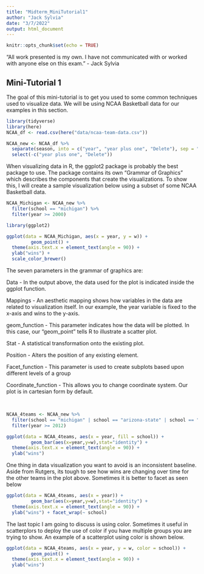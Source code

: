 ```yaml
---
title: "Midterm_MiniTutorial1"
author: "Jack Sylvia"
date: "3/7/2022"
output: html_document
---
```


```r
knitr::opts_chunk$set(echo = TRUE)
```

“All work presented is my own. I have not communicated with or worked with anyone else on this exam.” - Jack Sylvia

## Mini-Tutorial 1

The goal of this mini-tutorial is to get you used to some common techniques used to visualize data. We will be using NCAA Basketball data for our examples in this section.

```r
library(tidyverse)
library(here)
NCAA_df <- read.csv(here("data/ncaa-team-data.csv"))

NCAA_new <- NCAA_df %>%
  separate(season, into = c("year", "year plus one", "Delete"), sep = "-") %>%
  select(-c("year plus one", "Delete"))


```

When visualizing data in R, the ggplot2 package is probably the best package to use. The package contains its own "Grammar of Graphics" which describes the components that create the visualizations. To show this, I will create a sample visualization below using a subset of some NCAA Basketball data. 

```r
NCAA_Michigan <- NCAA_new %>%
  filter(school == "michigan") %>%
  filter(year >= 2000)

library(ggplot2)

ggplot(data = NCAA_Michigan, aes(x = year, y = w)) + 
         geom_point() +
  theme(axis.text.x = element_text(angle = 90)) + 
  ylab("wins") +
  scale_color_brewer()
```

The seven parameters in the grammar of graphics are: 

Data - In the output above, the data used for the plot is indicated inside the ggplot function.

Mappings - An aesthetic mapping shows how variables in the data are related to visualization itself. In our example, the year variable is fixed to the x-axis and wins to the y-axis.

geom_function - This parameter indicates how the data will be plotted. In this case, our "geom_point" tells R to illustrate a scatter plot.

Stat - A statistical transformation onto the existing plot. 

Position - Alters the position of any existing element.

Facet_function - This parameter is used to create subplots based upon different levels of a group

Coordinate_function - This allows you to change coordinate system. Our plot is in cartesian form by default.

<br>

```r
NCAA_4teams <- NCAA_new %>%
  filter(school == "michigan" | school == "arizona-state" | school == "michigan-state" | school == "rutgers") %>%
  filter(year >= 2012)

ggplot(data = NCAA_4teams, aes(x = year, fill = school)) + 
         geom_bar(aes(x=year,y=w),stat="identity") +
  theme(axis.text.x = element_text(angle = 90)) + 
  ylab("wins")
```

One thing in data visualization you want to avoid is an inconsistent baseline. Aside from Rutgers, its tough to see how wins are changing over time for the other teams in the plot above. Sometimes it is better to facet as seen below

```r
ggplot(data = NCAA_4teams, aes(x = year)) + 
         geom_bar(aes(x=year,y=w),stat="identity") +
  theme(axis.text.x = element_text(angle = 90)) + 
  ylab("wins") + facet_wrap(~ school) 
```

The last topic I am going to discuss is using color. Sometimes it useful in scatterplors to deploy the use of color if you have multiple groups you are trying to show. An example of a scatterplot using color is shown below.

```r
ggplot(data = NCAA_4teams, aes(x = year, y = w, color = school)) + 
         geom_point() +
  theme(axis.text.x = element_text(angle = 90)) + 
  ylab("wins")
```

